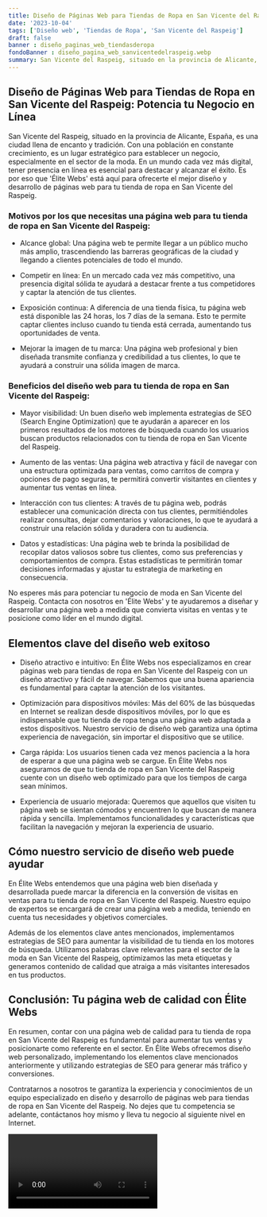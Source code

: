 ```yaml
---
title: Diseño de Páginas Web para Tiendas de Ropa en San Vicente del Raspeig
date: '2023-10-04'
tags: ['Diseño web', 'Tiendas de Ropa', 'San Vicente del Raspeig']
draft: false
banner : diseño_paginas_web_tiendasderopa
fondoBanner : diseño_pagina_web_sanvicentedelraspeig.webp
summary: San Vicente del Raspeig, situado en la provincia de Alicante, España, es una ciudad llena de encanto y tradición. Con una población en constante crecimiento, es un lugar estratégico para establecer un negocio, especialmente en el sector de la moda. En un mundo cada vez más digital, tener presencia en línea es esencial para destacar y alcanzar el éxito. Es por eso que 'Élite Webs' está aquí para ofrecerte el mejor diseño y desarrollo de páginas web para tu tienda de ropa en San Vicente del Raspeig.
---
```


## Diseño de Páginas Web para Tiendas de Ropa en San Vicente del Raspeig: Potencia tu Negocio en Línea

San Vicente del Raspeig, situado en la provincia de Alicante, España, es una ciudad llena de encanto y tradición. Con una población en constante crecimiento, es un lugar estratégico para establecer un negocio, especialmente en el sector de la moda. En un mundo cada vez más digital, tener presencia en línea es esencial para destacar y alcanzar el éxito. Es por eso que 'Élite Webs' está aquí para ofrecerte el mejor diseño y desarrollo de páginas web para tu tienda de ropa en San Vicente del Raspeig.

### Motivos por los que necesitas una página web para tu tienda de ropa en San Vicente del Raspeig:

* Alcance global: Una página web te permite llegar a un público mucho más amplio, trascendiendo las barreras geográficas de la ciudad y llegando a clientes potenciales de todo el mundo.

* Competir en línea: En un mercado cada vez más competitivo, una presencia digital sólida te ayudará a destacar frente a tus competidores y captar la atención de tus clientes.

* Exposición continua: A diferencia de una tienda física, tu página web está disponible las 24 horas, los 7 días de la semana. Esto te permite captar clientes incluso cuando tu tienda está cerrada, aumentando tus oportunidades de venta.

* Mejorar la imagen de tu marca: Una página web profesional y bien diseñada transmite confianza y credibilidad a tus clientes, lo que te ayudará a construir una sólida imagen de marca.

### Beneficios del diseño web para tu tienda de ropa en San Vicente del Raspeig:

* Mayor visibilidad: Un buen diseño web implementa estrategias de SEO (Search Engine Optimization) que te ayudarán a aparecer en los primeros resultados de los motores de búsqueda cuando los usuarios buscan productos relacionados con tu tienda de ropa en San Vicente del Raspeig.

* Aumento de las ventas: Una página web atractiva y fácil de navegar con una estructura optimizada para ventas, como carritos de compra y opciones de pago seguras, te permitirá convertir visitantes en clientes y aumentar tus ventas en línea.

* Interacción con tus clientes: A través de tu página web, podrás establecer una comunicación directa con tus clientes, permitiéndoles realizar consultas, dejar comentarios y valoraciones, lo que te ayudará a construir una relación sólida y duradera con tu audiencia.

* Datos y estadísticas: Una página web te brinda la posibilidad de recopilar datos valiosos sobre tus clientes, como sus preferencias y comportamientos de compra. Estas estadísticas te permitirán tomar decisiones informadas y ajustar tu estrategia de marketing en consecuencia.

No esperes más para potenciar tu negocio de moda en San Vicente del Raspeig. Contacta con nosotros en 'Élite Webs' y te ayudaremos a diseñar y desarrollar una página web a medida que convierta visitas en ventas y te posicione como líder en el mundo digital.

<GifSeo />

<Cta />

## Elementos clave del diseño web exitoso

- Diseño atractivo e intuitivo: En Élite Webs nos especializamos en crear páginas web para tiendas de ropa en San Vicente del Raspeig con un diseño atractivo y fácil de navegar. Sabemos que una buena apariencia es fundamental para captar la atención de los visitantes.

- Optimización para dispositivos móviles: Más del 60% de las búsquedas en Internet se realizan desde dispositivos móviles, por lo que es indispensable que tu tienda de ropa tenga una página web adaptada a estos dispositivos. Nuestro servicio de diseño web garantiza una óptima experiencia de navegación, sin importar el dispositivo que se utilice.

- Carga rápida: Los usuarios tienen cada vez menos paciencia a la hora de esperar a que una página web se cargue. En Élite Webs nos aseguramos de que tu tienda de ropa en San Vicente del Raspeig cuente con un diseño web optimizado para que los tiempos de carga sean mínimos. 

- Experiencia de usuario mejorada: Queremos que aquellos que visiten tu página web se sientan cómodos y encuentren lo que buscan de manera rápida y sencilla. Implementamos funcionalidades y características que facilitan la navegación y mejoran la experiencia de usuario.

## Cómo nuestro servicio de diseño web puede ayudar

En Élite Webs entendemos que una página web bien diseñada y desarrollada puede marcar la diferencia en la conversión de visitas en ventas para tu tienda de ropa en San Vicente del Raspeig. Nuestro equipo de expertos se encargará de crear una página web a medida, teniendo en cuenta tus necesidades y objetivos comerciales.

Además de los elementos clave antes mencionados, implementamos estrategias de SEO para aumentar la visibilidad de tu tienda en los motores de búsqueda. Utilizamos palabras clave relevantes para el sector de la moda en San Vicente del Raspeig, optimizamos las meta etiquetas y generamos contenido de calidad que atraiga a más visitantes interesados en tus productos.

## Conclusión: Tu página web de calidad con Élite Webs

En resumen, contar con una página web de calidad para tu tienda de ropa en San Vicente del Raspeig es fundamental para aumentar tus ventas y posicionarte como referente en el sector. En Élite Webs ofrecemos diseño web personalizado, implementando los elementos clave mencionados anteriormente y utilizando estrategias de SEO para generar más tráfico y conversiones.

Contratarnos a nosotros te garantiza la experiencia y conocimientos de un equipo especializado en diseño y desarrollo de páginas web para tiendas de ropa en San Vicente del Raspeig. No dejes que tu competencia se adelante, contáctanos hoy mismo y lleva tu negocio al siguiente nivel en Internet.

<Video />

<CtaBot job='Tiendas de Ropa' city='San Vicente del Raspeig'/>

<Gmaps query='San Vicente del Raspeig+españa+maps' />